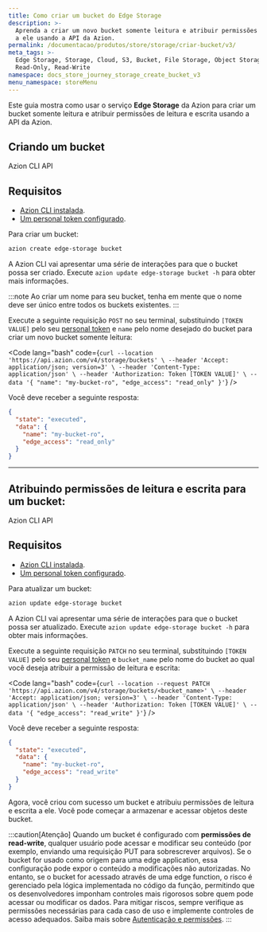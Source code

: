 ```yaml
---
title: Como criar um bucket do Edge Storage
description: >-
  Aprenda a criar um novo bucket somente leitura e atribuir permissões de leitura e escrita
  a ele usando a API da Azion.
permalink: /documentacao/produtos/store/storage/criar-bucket/v3/
meta_tags: >-
  Edge Storage, Storage, Cloud, S3, Bucket, File Storage, Object Storage, API,
  Read-Only, Read-Write
namespace: docs_store_journey_storage_create_bucket_v3
menu_namespace: storeMenu
---
```



Este guia mostra como usar o serviço **Edge Storage** da Azion para criar um bucket somente leitura e atribuir permissões de leitura e escrita usando a API da Azion.

## Criando um bucket

<Tabs client:visible>
    <Fragment slot="tab.cli">Azion CLI</Fragment>
    <Fragment slot="tab.api">API</Fragment>

<Fragment slot="panel.cli">

## Requisitos 

- [Azion CLI instalada](/pt-br/documentacao/produtos/azion-cli/visao-geral/#instalar-a-azion-cli). 
- [Um personal token configurado](/pt-br/documentacao/devtools/cli/globals/#token).

Para criar um bucket:

```bash 
azion create edge-storage bucket
```

A Azion CLI vai apresentar uma série de interações para que o bucket possa ser criado. Execute `azion update edge-storage bucket -h` para obter mais informações.

:::note
Ao criar um nome para seu bucket, tenha em mente que o nome deve ser único entre todos os buckets existentes.
:::

</Fragment>

<Fragment slot="panel.api">

Execute a seguinte requisição `POST` no seu terminal, substituindo `[TOKEN VALUE]` pelo seu [personal token](/pt-br/documentacao/produtos/guias/personal-tokens/) e `name` pelo nome desejado do bucket para criar um novo bucket somente leitura:

<Code lang="bash" code={`
curl --location 'https://api.azion.com/v4/storage/buckets' \
--header 'Accept: application/json; version=3' \
--header 'Content-Type: application/json' \
--header 'Authorization: Token [TOKEN VALUE]' \
--data '{
    "name": "my-bucket-ro",
    "edge_access": "read_only"
}'
`} />

Você deve receber a seguinte resposta:

```json
{
  "state": "executed",
  "data": {
    "name": "my-bucket-ro",
    "edge_access": "read_only"
  }
}
```

</Fragment>

</Tabs>

---

## Atribuindo permissões de leitura e escrita para um bucket:

<Tabs client:visible>
    <Fragment slot="tab.cli">Azion CLI</Fragment>
    <Fragment slot="tab.api">API</Fragment>

<Fragment slot="panel.cli">

## Requisitos 

- [Azion CLI instalada](/pt-br/documentacao/produtos/azion-cli/visao-geral/#instalar-a-azion-cli). 
- [Um personal token configurado](/pt-br/documentacao/devtools/cli/globals/#token).

Para atualizar um bucket:

```bash 
azion update edge-storage bucket
```

A Azion CLI vai apresentar uma série de interações para que o bucket possa ser atualizado. Execute `azion update edge-storage bucket -h` para obter mais informações.

</Fragment>

<Fragment slot="panel.api">


Execute a seguinte requisição `PATCH` no seu terminal, substituindo `[TOKEN VALUE]` pelo seu [personal token](/pt-br/documentacao/produtos/guias/personal-tokens/) e `bucket_name` pelo nome do bucket ao qual você deseja atribuir a permissão de leitura e escrita:

<Code lang="bash" code={`
curl --location --request PATCH  'https://api.azion.com/v4/storage/buckets/<bucket_name>' \
--header 'Accept: application/json; version=3' \
--header 'Content-Type: application/json' \
--header 'Authorization: Token [TOKEN VALUE]' \
--data '{
    "edge_access": "read_write"
}'
`} />

Você deve receber a seguinte resposta:

```json
{
  "state": "executed",
  "data": {
    "name": "my-bucket-ro",
    "edge_access": "read_write"
  }
}
```
</Fragment>

</Tabs>

Agora, você criou com sucesso um bucket e atribuiu permissões de leitura e escrita a ele. Você pode começar a armazenar e acessar objetos deste bucket.

:::caution[Atenção]
Quando um bucket é configurado com **permissões de read-write**, qualquer usuário pode acessar e modificar seu conteúdo (por exemplo, enviando uma requisição PUT para sobrescrever arquivos). Se o bucket for usado como origem para uma edge application, essa configuração pode expor o conteúdo a modificações não autorizadas. No entanto, se o bucket for acessado através de uma edge function, o risco é gerenciado pela lógica implementada no código da função, permitindo que os desenvolvedores imponham controles mais rigorosos sobre quem pode acessar ou modificar os dados. Para mitigar riscos, sempre verifique as permissões necessárias para cada caso de uso e implemente controles de acesso adequados. Saiba mais sobre [Autenticação e permissões](/pt-br/documentacao/produtos/gestao-de-contas/teams-permissions/). 
:::

